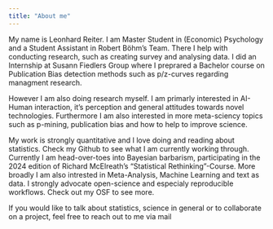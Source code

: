```yaml
---
title: "About me"
---
```

My name is Leonhard Reiter.
I am Master Student in (Economic) Psychology and a Student Assistant in Robert Böhm's Team.
There I help with conducting research, such as creating survey and
analysing data. I did an Internship at Susann Fiedlers Group where I preprared a
Bachelor course on Publication Bias detection methods such as p/z-curves regarding 
managment research.

However I am also doing research myself. I am primarly interested in AI-Human interaction, it's perception
and general attitudes towards novel technologies. Furthermore I am also interested in more
meta-sciency topics such as p-mining, publication bias and how to help to improve science.

My work is strongly quantitative and I love doing and reading about statistics.
Check my Github to see what I am currently working through. Currently I am
head-over-toes into Bayesian barbarism, participating in the 2024 edition of 
Richard McElreath's "Statistical Rethinking"-Course. More broadly I am also intrested 
in Meta-Analysis, Machine Learning and text as data. 
I strongly advocate open-science and especialy reproducible workflows. Check out my
OSF to see more.

If you would like to talk about statistics, science in general or to collaborate on a project,
feel free to reach out to me via mail

